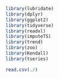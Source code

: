 




```r
library(lubridate)
library(dplyr)
library(ggplot2)
library(tidyverse)
library(readxl)
library(imputeTS)
library(trend)
library(zoo)
library(Kendall)
library(tseries)
```


```r

read.csv(./)



```




